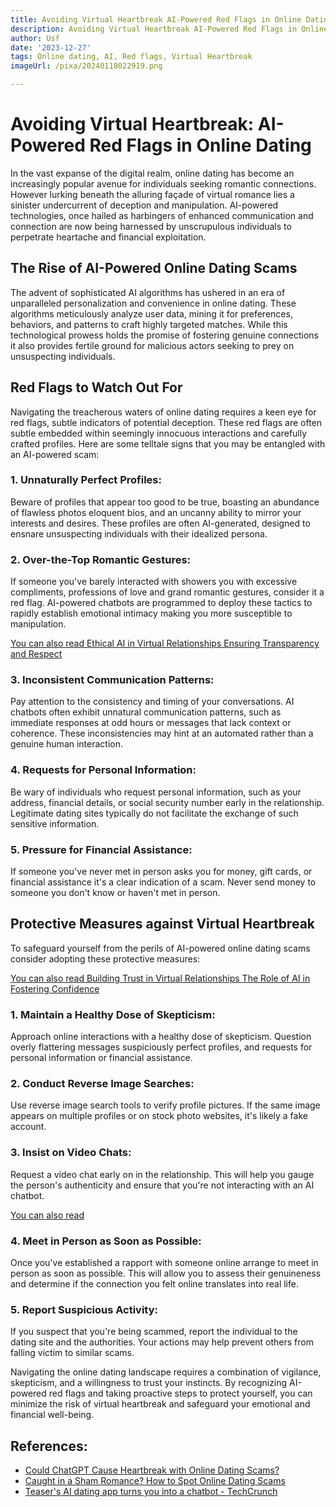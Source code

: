 ```yaml
---
title: Avoiding Virtual Heartbreak AI-Powered Red Flags in Online Dating
description: Avoiding Virtual Heartbreak AI-Powered Red Flags in Online Dating
author: Usf
date: '2023-12-27'
tags: Online dating, AI, Red flags, Virtual Heartbreak
imageUrl: /pixa/20240118022919.png

---
```

# Avoiding Virtual Heartbreak: AI-Powered Red Flags in Online Dating

In the vast expanse  of the digital realm, online dating has become an  increasingly popular avenue for individuals  seeking romantic connections. However lurking beneath  the alluring façade  of virtual romance lies a sinister undercurrent of deception and  manipulation. AI-powered technologies, once hailed as harbingers of enhanced communication and connection are now  being harnessed by  unscrupulous individuals to perpetrate heartache and financial  exploitation.

## The Rise of AI-Powered Online Dating Scams

The  advent of sophisticated AI algorithms has ushered in  an era of unparalleled personalization and convenience in  online dating.  These algorithms meticulously analyze user data, mining it for preferences, behaviors, and patterns to craft highly targeted matches. While this technological prowess holds the promise of fostering genuine connections it also provides fertile ground for malicious actors seeking  to prey on unsuspecting individuals.

## Red Flags to Watch Out For

Navigating the treacherous waters of online  dating requires  a keen eye for red flags, subtle indicators of potential deception. These red flags are often subtle embedded  within seemingly innocuous interactions and carefully crafted profiles. Here are some  telltale  signs that you may be entangled with an AI-powered scam:

### 1. Unnaturally Perfect  Profiles:

Beware of  profiles that appear too good to be true, boasting an abundance of flawless photos eloquent bios, and an  uncanny ability to mirror your interests and desires. These profiles are often AI-generated, designed to ensnare unsuspecting individuals with their idealized persona.

### 2. Over-the-Top Romantic  Gestures:

If someone you've barely interacted  with  showers you with excessive compliments, professions  of love and  grand romantic gestures, consider it a  red flag. AI-powered chatbots are programmed to deploy  these  tactics to  rapidly establish emotional intimacy making you more  susceptible to  manipulation.

[You can also read Ethical  AI in Virtual Relationships Ensuring Transparency and Respect](Ethical%20AI%20in%20Virtual%20Relationships%20Ensuring%20Transparency%20and%20Respect)


### 3. Inconsistent Communication Patterns:

Pay attention to the consistency and timing of  your conversations. AI chatbots often exhibit unnatural communication patterns, such as immediate responses at odd  hours or messages that lack context or coherence.  These inconsistencies may hint at an automated rather than a genuine human interaction.

### 4. Requests for Personal Information:

Be wary of individuals who request personal information, such as your address, financial  details, or social  security number  early in the relationship. Legitimate  dating sites typically do not facilitate the exchange of such sensitive information.

### 5. Pressure for Financial Assistance:

If someone you've never met in person asks you for money, gift cards, or  financial assistance it's a clear indication of a scam. Never send money to  someone you  don't  know or haven't met in  person.

## Protective Measures against Virtual Heartbreak

To safeguard yourself from the perils of AI-powered online dating scams consider adopting these protective measures:

[You can also read Building Trust in Virtual Relationships The Role of AI in Fostering  Confidence](Building%20Trust%20in%20Virtual%20Relationships%20The%20Role%20of%20AI%20in%20Fostering%20Confidence)


###  1. Maintain a  Healthy Dose of Skepticism:

Approach online interactions  with a healthy dose of skepticism. Question overly flattering  messages suspiciously perfect profiles, and requests for  personal information or financial assistance.

###  2. Conduct Reverse Image Searches:

Use  reverse image search tools  to verify profile pictures.  If the same image appears on multiple profiles or on stock photo websites, it's  likely a fake account.

### 3. Insist on Video Chats:

Request a video chat early on in the relationship. This will help you gauge the  person's authenticity and ensure that you're not interacting with an  AI chatbot.

[You can also read ]()


### 4. Meet  in Person as Soon as Possible:

Once you've established a rapport with someone online arrange to meet in person as soon as  possible. This will allow you to assess their genuineness and determine if the connection you felt online translates into real life.

### 5. Report Suspicious Activity:

If you  suspect that you're being scammed, report  the individual to the dating site and the authorities. Your actions  may help prevent others from falling victim to similar scams.

Navigating the online dating landscape requires a combination of  vigilance, skepticism,  and a willingness to trust your instincts. By recognizing AI-powered red flags  and taking proactive steps to protect yourself, you can minimize the risk of virtual heartbreak and safeguard your emotional and financial well-being.

## References:
- [Could ChatGPT Cause Heartbreak with Online Dating Scams?](https://www.mcafee.com/blogs/privacy-identity-protection/could-chatgpt-cause-heartbreak-with-online-dating-scams/)
- [Caught in a Sham Romance? How to Spot Online Dating Scams](https://www.pcmag.com/how-to/caught-in-a-sham-romance-how-to-spot-online-dating-scams)
- [Teaser's AI dating app turns you into a chatbot - TechCrunch](https://techcrunch.com/2023/06/09/teasers-ai-dating-app-turns-you-into-a-chatbot/)
